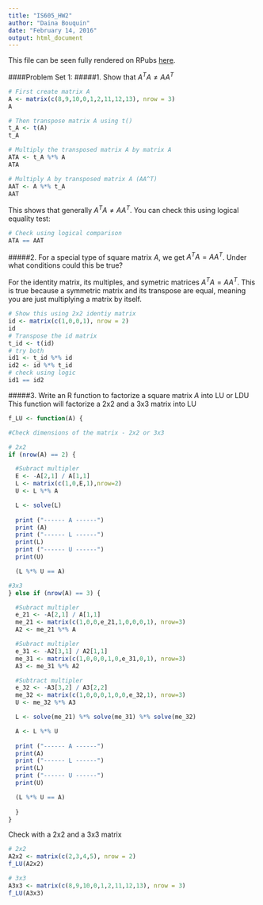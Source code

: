 ```yaml
---
title: "IS605_HW2"
author: "Daina Bouquin"
date: "February 14, 2016"
output: html_document
---
```

This file can be seen fully rendered on RPubs [here](http://rpubs.com/dbouquin/IS605_HW2).

####Problem Set 1:
#####1. Show that $A^TA\neq AA^T$  
```r
# First create matrix A
A <- matrix(c(8,9,10,0,1,2,11,12,13), nrow = 3)
A

# Then transpose matrix A using t()
t_A <- t(A)
t_A

# Multiply the transposed matrix A by matrix A
ATA <- t_A %*% A
ATA

# Multiply A by transposed matrix A (AA^T)
AAT <- A %*% t_A
AAT
```
This shows that generally $A^TA\neq AA^T$. You can check this using logical equality test:
```r
# Check using logical comparison
ATA == AAT
```
#####2. For a special type of square matrix $A$, we get $A^TA = AA^T$. Under what conditions could this be true?

For the identity matrix, its multiples, and symetric matrices $A^TA = AA^T$. This is true because a symmetric matrix and its transpose are equal, meaning you are just multiplying a matrix by itself.     

```r
# Show this using 2x2 identiy matrix
id <- matrix(c(1,0,0,1), nrow = 2)
id
# Transpose the id matrix
t_id <- t(id)
# try both
id1 <- t_id %*% id
id2 <- id %*% t_id
# check using logic
id1 == id2
```

#####3. Write an R function to factorize a square matrix $A$ into LU or LDU 
This function will factorize a 2x2 and a 3x3 matrix into LU
```r
f_LU <- function(A) {

#Check dimensions of the matrix - 2x2 or 3x3

# 2x2
if (nrow(A) == 2) {

  #Subract multipler
  E <- -A[2,1] / A[1,1]
  L <- matrix(c(1,0,E,1),nrow=2)
  U <- L %*% A

  L <- solve(L)
  
  print ("------ A ------")
  print (A)
  print ("------ L ------")
  print(L)
  print ("------ U ------")
  print(U)

  (L %*% U == A)

#3x3
} else if (nrow(A) == 3) {

  #Subract multipler
  e_21 <- -A[2,1] / A[1,1]
  me_21 <- matrix(c(1,0,0,e_21,1,0,0,0,1), nrow=3)
  A2 <- me_21 %*% A

  #Subract multipler
  e_31 <- -A2[3,1] / A2[1,1]
  me_31 <- matrix(c(1,0,0,0,1,0,e_31,0,1), nrow=3)
  A3 <- me_31 %*% A2

  #Subtract multipler
  e_32 <- -A3[3,2] / A3[2,2]
  me_32 <- matrix(c(1,0,0,0,1,0,0,e_32,1), nrow=3)
  U <- me_32 %*% A3

  L <- solve(me_21) %*% solve(me_31) %*% solve(me_32)

  A <- L %*% U
  
  print ("------ A ------")
  print(A)
  print ("------ L ------")
  print(L)
  print ("------ U ------")
  print(U)

  (L %*% U == A)
 
  }
}
```

Check with a 2x2 and a 3x3 matrix
```r
# 2x2
A2x2 <- matrix(c(2,3,4,5), nrow = 2)
f_LU(A2x2)

# 3x3
A3x3 <- matrix(c(8,9,10,0,1,2,11,12,13), nrow = 3)
f_LU(A3x3)
```

